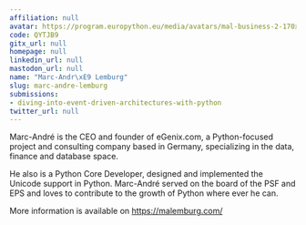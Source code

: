 ```yaml
---
affiliation: null
avatar: https://program.europython.eu/media/avatars/mal-business-2-170x170_VPXpWrX.jpg
code: QYTJB9
gitx_url: null
homepage: null
linkedin_url: null
mastodon_url: null
name: "Marc-Andr\xE9 Lemburg"
slug: marc-andre-lemburg
submissions:
- diving-into-event-driven-architectures-with-python
twitter_url: null
---
```


Marc-André is the CEO and founder of eGenix.com, a Python-focused project and consulting company based in Germany, specializing in the data, finance and database space.

He also is a Python Core Developer, designed and implemented the Unicode support in Python. Marc-André served on the board of the PSF and EPS and loves to contribute to the growth of Python where ever he can.

More information is available on https://malemburg.com/
